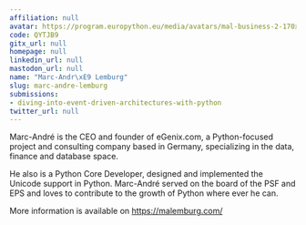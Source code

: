 ```yaml
---
affiliation: null
avatar: https://program.europython.eu/media/avatars/mal-business-2-170x170_VPXpWrX.jpg
code: QYTJB9
gitx_url: null
homepage: null
linkedin_url: null
mastodon_url: null
name: "Marc-Andr\xE9 Lemburg"
slug: marc-andre-lemburg
submissions:
- diving-into-event-driven-architectures-with-python
twitter_url: null
---
```


Marc-André is the CEO and founder of eGenix.com, a Python-focused project and consulting company based in Germany, specializing in the data, finance and database space.

He also is a Python Core Developer, designed and implemented the Unicode support in Python. Marc-André served on the board of the PSF and EPS and loves to contribute to the growth of Python where ever he can.

More information is available on https://malemburg.com/
